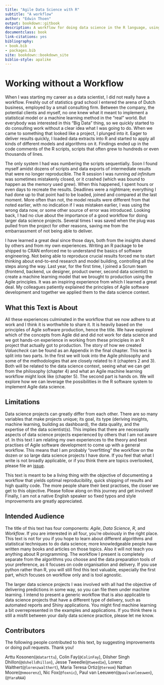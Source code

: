 ```yaml
--- 
title: "Agile Data Science with R"
subtitle: "A workflow"
author: "Edwin Thoen"
output: bookdown::gitbook
description: A workflow for doing data science in the R language, using Agile principles.
documentclass: book
link-citations: yes
bibliography:
- book.bib
- packages.bib
site: bookdown::bookdown_site
biblio-style: apalike
---
```


# Working without a Workflow

When I was starting my career as a data scientist, I did not really have a workflow. 
Freshly out of statistics grad school I entered the arena of Dutch business, employed by a small consulting firm. 
Between the company, the potential clients and myself, no one knew what it meant to implement a statistical model or a machine learning method in the "real" world. 
But everybody was interested in this "Big Data" thing, so we quickly started to do consulting work without a clear idea what I was going to do. 
When we came to something that looked like a project, I plunged into it. 
Eager to deliver results quickly, I loaded data extracts into R and started to apply all kinds of different models and algorithms on it. 
Findings ended up in the code comments of the R scripts, scripts that often grew to hundreds or even thousands of lines. 

The only system I had was numbering the scripts sequentially. 
Soon I found myself amidst dozens of scripts and data exports of intermediate results that were no longer reproducible. 
The R session I was running *ad infinitum* was sometimes mistakenly closed, or it crashed (which was bound to happen as the memory used grew). 
When this happened, I spent hours or even days to recreate the results. 
Deadlines were a nightmare; everything I had done up to that point had to be loaded, joined and compared at the last moment. 
More often than not, the model results were different from that noted earlier, with no indication if I was mistaken earlier, I was using the wrong data now, or some other source of error was introduced. 
Looking back, I had no clue about the importance of a good workflow for doing larger data science projects. 
Several times I was saved when the plug was pulled from the project for other reasons, saving me from the embarrassment of not being able to deliver.

I have learned a great deal since those days, both from the insights shared by others and from my own experiences. 
Writing an R package to be shipped to CRAN enforced me to understand the basics of software engineering. 
Not being able to reproduce crucial results forced me to start thinking about end-to-end research and model building, controlling all the steps along the way. 
Last year, for the first time, I joined a Scrum team (frontend, backend, ux designer, product owner, second data scientist) to create a machine learning model that we brought to production using the Agile principles. 
It was an inspiring experience from which I learned a great deal. 
My colleagues patiently explained the principles of Agile software development and together we applied them to the data science context.

## What this Text is About

All these experiences culminated in the workflow that we now adhere to at work and I think it is worthwhile to share it. 
It is heavily based on the principles of Agile software production, hence the title. 
We have explored which of the concepts from Agile did and did not work for data science and we got hands-on experience in working from these principles in an R project that actually got to production.
The story of how we created *Valuecheck* can be found as an Appendix in the final chapter.
This text is split into two parts. 
In the first we will look into the Agile philosophy and some of the methodologies that are closely related to it (chapters 2 and 3). 
Both will be related to the data science context, seeing what we can get from the philosophy (chapter 4) and what an Agile machine learning workflow might look like (chapter 5). 
The second part is hands on. We will explore how we can leverage the possibilities in the R software system to implement Agile data science.

## Limitations

Data science projects can greatly differ from each other. 
There are so many variables that make projects unique; its goal, its type (deriving insights, machine learning, building as dashboard), the data quality, and the expertise of the data scientist(s). 
This implies that there are necessarily aspects of data science projects experienced by others that I am not aware of. 
In this text I am relating my own experiences to the theory and best practises of Agile software development to come up with a general workflow. 
This means that I am probably "overfitting" the workflow on the dozen or so large data science projects I have done. 
If you feel that what I write is not broadly applicable, or if you think there are topics overlooked, please file an [issue](https://github.com/EdwinTh/ADSwR). 

This text is meant to be a living thing with the objective of documenting a workflow that yields optimal reproducibility, quick shipping of results and high quality code. 
The more people share their best practises, the closer we get to this objective. 
Please follow along on this journey and get involved! 
Finally, I am not a native English speaker so fixed typos and style improvements are greatly appreciated.

## Intended Audience

The title of this text has four components: *Agile*, *Data Science*, *R*, and *Workflow*. 
If you are interested in all four, you're obviously in the right place. 
This text is not for you if you hope to learn about different algorithms and statistical techniques to do data science; more knowledgeable people have written many books and articles on those topics. 
Also it will not teach you anything about R programming.
The workflow I present is completely separate from the algorithms you choose and the data preparation tools of your preference, as it focuses on code organisation and delivery.
If you use python rather than R, you will still find this text valuable, especially the first part, which focuses on workflow only and is tool agnostic. 

The larger data science projects I was involved with all had the objective of delivering predictions in some way, so you can file them under machine learning. 
I intend to present a generic workflow that is also applicable to data science projects that have a different type of delivery, such as automated reports and Shiny applications. 
You might find machine learning a bit overrepresented in the examples and applications.
If you think there is still a misfit between your daily data science practice, please let me know.

## Contributors

The following people contributed to this text, by suggesting improvements or doing pull requests. Thank you!

Arttu Kosonen(`@datarttu`), Colin Fay(`@ColinFay`), Dilsher Singh Dhillon(`@dshelldhillon`), Jesse Tweedle(`@tweed1e`), Lorenz Walthert(`@lorenzwalthert`), Maria Teresa Ortiz(`@tereom`) Nathan Moore(`@nmoorenz`), Nic Fox(`@foxnic`), Paul van Leeuwen(`@paulvanleeuwen`), (`@YaraRAA`)
